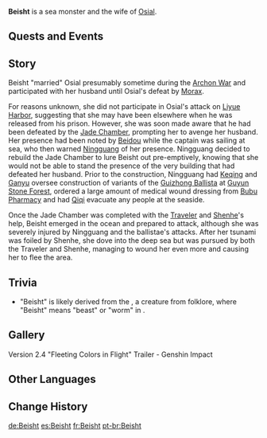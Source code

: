 {{About|the character|the boss|Beisht (Enemy)}}
{{Character Infobox
|image            = NPC Beisht.png
|element          = Hydro
|region           = Liyue
|title            = Avenger of the Vortex
|group            = Gods
}}
'''Beisht''' is a sea monster and the wife of [[Osial]].

==Quests and Events==
{{Quests and Events}}

==Story==
Beisht "married" Osial presumably sometime during the [[Archon War]] and participated with her husband until Osial's defeat by [[Morax]].

For reasons unknown, she did not participate in Osial's attack on [[Liyue Harbor]], suggesting that she may have been elsewhere when he was released from his prison. However, she was soon made aware that he had been defeated by the [[Jade Chamber]], prompting her to avenge her husband. Her presence had been noted by [[Beidou]] while the captain was sailing at sea, who then warned [[Ningguang]] of her presence. Ningguang decided to rebuild the Jade Chamber to lure Beisht out pre-emptively, knowing that she would not be able to stand the presence of the very building that had defeated her husband. Prior to the construction, Ningguang had [[Keqing]] and [[Ganyu]] oversee construction of variants of the [[Guizhong Ballista]] at [[Guyun Stone Forest]], ordered a large amount of medical wound dressing from [[Bubu Pharmacy]] and had [[Qiqi]] evacuate any people at the seaside.

Once the Jade Chamber was completed with the [[Traveler]] and [[Shenhe]]'s help, Beisht emerged in the ocean and prepared to attack, although she was severely injured by Ningguang and the ballistae's attacks. After her tsunami was foiled by Shenhe, she dove into the deep sea but was pursued by both the Traveler and Shenhe, managing to wound her even more and causing her to flee the area.

==Trivia==
* "Beisht" is likely derived from the {{Lang|Beisht Kione Dhoo|gv=<wbr>|gv_tl=Beast With the Black Head}}, a creature from {{w|Isle of Man}} folklore, where "Beisht" means "beast" or "worm" in {{w|Manx language|Manx}}.

==Gallery==
<gallery>
Version 2.4 "Fleeting Colors in Flight" Trailer - Genshin Impact
</gallery>

==Other Languages==
{{Other Languages
|default_hidden = 1
|en      = Beisht
|zhs     = 跋掣
|zhs_rm  = Báchè
|zht     = 跋掣
|zht_rm  = Báchè
|ja      = 跋掣
|ja_rm   = Bassei
|ko      = 베이슈트
|es      = Beisht
|fr      = Beisht
|ru      = Бешт
|th      = Beisht
|vi      = Beisht
|de      = Beisht
|id      = Beisht
|pt      = Beisht
|tr      = Beisht
|it      = Beisht
}}

==Change History==
{{Change History|2.4}}

[[de:Beisht]]
[[es:Beisht]]
[[fr:Beisht]]
[[pt-br:Beisht]]